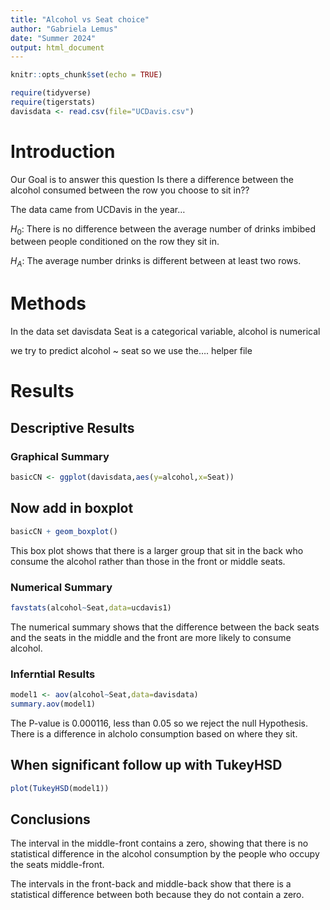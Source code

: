 ```yaml
---
title: "Alcohol vs Seat choice"
author: "Gabriela Lemus"
date: "Summer 2024"
output: html_document
---
```


```r
knitr::opts_chunk$set(echo = TRUE)
```

```r
require(tidyverse)
require(tigerstats)
davisdata <- read.csv(file="UCDavis.csv")
```

# Introduction
 Our Goal is to answer this question Is there a difference between the alcohol consumed between the row you choose to sit in??
 
The data came from UCDavis in the year... 

$H_0$: There is no difference between the average number of drinks imbibed between people conditioned on the row they sit in.

$H_A$: The average number drinks is different between at least two rows. 

# Methods 
In the data set davisdata Seat is a categorical variable, alcohol is numerical

we try to predict alcohol ~ seat so we use the.... helper file 

# Results 

## Descriptive Results 

### Graphical Summary

```r
basicCN <- ggplot(davisdata,aes(y=alcohol,x=Seat))
```
## Now add in boxplot

```r
basicCN + geom_boxplot()
```


This box plot shows that there is a larger group that sit in the back who consume the alcohol rather than those in the front or middle seats.  

### Numerical Summary

```r
favstats(alcohol~Seat,data=ucdavis1)
```


The numerical summary shows that the difference between the back seats and the seats in the middle and the front are more likely to consume alcohol. 

### Inferntial Results 
```r
model1 <- aov(alcohol~Seat,data=davisdata)
summary.aov(model1)
```


The P-value is 0.000116, less than 0.05 so we reject the null Hypothesis.
There is a difference in alcholo consumption based on where they sit. 

## When significant follow up with TukeyHSD  

```r
plot(TukeyHSD(model1))
```


## Conclusions

The interval in the middle-front contains a zero, showing that there is no statistical difference in the alcohol consumption by the people who occupy the seats middle-front.

The intervals in the front-back and middle-back show that there is a statistical difference between both because they do not contain a zero. 



